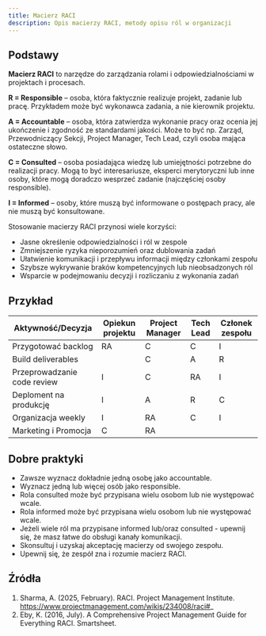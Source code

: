 ```yaml
---
title: Macierz RACI
description: Opis macierzy RACI, metody opisu ról w organizacji
---
```


## Podstawy

**Macierz RACI** to narzędze do zarządzania rolami i odpowiedzialnościami w projektach i procesach.

**R = Responsible** – osoba, która faktycznie realizuje projekt, zadanie lub pracę. Przykładem może być wykonawca zadania, a nie kierownik projektu.

**A = Accountable** – osoba, która zatwierdza wykonanie pracy oraz ocenia jej ukończenie i zgodność ze standardami jakości. Może to być np. Zarząd, Przewodniczący Sekcji, Project Manager, Tech Lead, czyli osoba mająca ostateczne słowo.

**C = Consulted** – osoba posiadająca wiedzę lub umiejętności potrzebne do realizacji pracy. Mogą to być interesariusze, eksperci merytoryczni lub inne osoby, które mogą doradczo wesprzeć zadanie (najczęściej osoby responsible).

**I = Informed** – osoby, które muszą być informowane o postępach pracy, ale nie muszą być konsultowane.

Stosowanie macierzy RACI przynosi wiele korzyści:

- Jasne określenie odpowiedzialności i ról w zespole
- Zmniejszenie ryzyka nieporozumień oraz dublowania zadań
- Ułatwienie komunikacji i przepływu informacji między członkami zespołu
- Szybsze wykrywanie braków kompetencyjnych lub nieobsadzonych ról
- Wsparcie w podejmowaniu decyzji i rozliczaniu z wykonania zadań

## Przykład

| Aktywność/Decyzja           | Opiekun projektu | Project Manager | Tech Lead | Członek zespołu |
| --------------------------- | ---------------- | --------------- | --------- | --------------- |
| Przygotować backlog         | RA               | C               | C         | I               |
| Build deliverables          |                  | C               | A         | R               |
| Przeprowadzanie code review | I                | C               | RA        | I               |
| Deploment na produkcję      | I                | A               | R         | C               |
| Organizacja weekly          | I                | RA              | C         | I               |
| Marketing i Promocja        | C                | RA              |           |                 |

## Dobre praktyki

- Zawsze wyznacz dokładnie jedną osobę jako accountable.
- Wyznacz jedną lub więcej osób jako responsible.
- Rola consulted może być przypisana wielu osobom lub nie występować wcale.
- Rola informed może być przypisana wielu osobom lub nie występować wcale.
- Jeżeli wiele ról ma przypisane informed lub/oraz consulted - upewnij się, że masz łatwe do obsługi kanały komunikacji.
- Skonsultuj i uzyskaj akceptację macierzy od swojego zespołu.
- Upewnij się, że zespół zna i rozumie macierz RACI.

## Źródła

1. Sharma, A. (2025, February). RACI. Project Management Institute. https://www.projectmanagement.com/wikis/234008/raci#_
2. Eby, K. (2016, July). A Comprehensive Project Management Guide for Everything RACI. Smartsheet.
